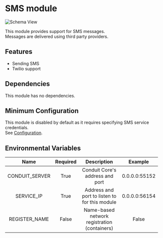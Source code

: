 # SMS module

![Schema View](/v0.14/modules/sms/admin/send_sms.png)

This module provides support for SMS messages.<br />
Messages are delivered using third party providers.

## Features

- Sending SMS
- Twilio support

## Dependencies

This module has no dependencies.

## Minimum Configuration

This module is disabled by default as it requires specifying SMS service credentials.<br />
See [Configuration](config.mdx).

## Environmental Variables

|  Name          | Required |  Description                                  |  Example      |
| :------------: | :------: | :-------------------------------------------: | :-----------: |
| CONDUIT_SERVER |  True    | Conduit Core's address and port               | 0.0.0.0:55152 |
| SERVICE_IP     |  True    | Address and port to listen to for this module | 0.0.0.0:56154 |
| REGISTER_NAME  |  False   | Name-based network registration (containers)  | False         |
